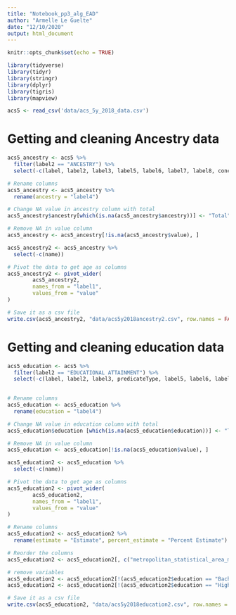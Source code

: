 ```yaml
---
title: "Notebook_pp3_alg_EAD"
author: "Armelle Le Guelte"
date: "12/10/2020"
output: html_document
---
```


```r
knitr::opts_chunk$set(echo = TRUE)
```

```r
library(tidyverse)
library(tidyr)
library(stringr)
library(dplyr)
library(tigris)
library(mapview)
```


```r
acs5 <- read_csv('data/acs_5y_2018_data.csv')
```

# Getting and cleaning Ancestry data
```r

acs5_ancestry <- acs5 %>% 
  filter(label2 == "ANCESTRY") %>% 
  select(-c(label, label2, label3, label5, label6, label7, label8, concept, group, limit, attributes, required, predicateType))
```

```r
# Rename columns 
acs5_ancestry <- acs5_ancestry %>% 
  rename(ancestry = "label4")
```


```r
# Change NA value in ancestry column with total
acs5_ancestry$ancestry[which(is.na(acs5_ancestry$ancestry))] <- "Total"
```

```r
# Remove NA in value column
acs5_ancestry <- acs5_ancestry[!is.na(acs5_ancestry$value), ]
```

```r
acs5_ancestry2 <- acs5_ancestry %>% 
  select(-c(name))

# Pivot the data to get age as columns
acs5_ancestry2 <- pivot_wider(
        acs5_ancestry2,
        names_from = "label1",
        values_from = "value"
)
```

```r
# Save it as a csv file
write.csv(acs5_ancestry2, "data/acs5y2018ancestry2.csv", row.names = FALSE)
```


# Getting and cleaning education data
```r
acs5_education <- acs5 %>% 
  filter(label2 == "EDUCATIONAL ATTAINMENT") %>% 
  select(-c(label, label2, label3, predicateType, label5, label6, label7, label8, concept, group, limit, attributes, required))
  
```

```r
# Rename columns 
acs5_education <- acs5_education %>% 
  rename(education = "label4")
```

```r
# Change NA value in education column with total
acs5_education$education [which(is.na(acs5_education$education))] <- "Total"
```

```r
# Remove NA in value column
acs5_education <- acs5_education[!is.na(acs5_education$value), ]
```

```r
acs5_education2 <- acs5_education %>% 
  select(-c(name))

# Pivot the data to get age as columns
acs5_education2 <- pivot_wider(
        acs5_education2,
        names_from = "label1",
        values_from = "value"
)
```

```r
# Rename columns
acs5_education2 <- acs5_education2 %>% 
  rename(estimate = "Estimate", percent_estimate = "Percent Estimate")

# Reorder the columns
acs5_education2 <- acs5_education2[, c("metropolitan_statistical_area_micropolitan_statistical_area" ,"education", "estimate", "percent_estimate")]
```

```r
# remove variables
acs5_education2 <- acs5_education2[!(acs5_education2$education == "Bachelor's degree or higher"), ]
acs5_education2 <- acs5_education2[!(acs5_education2$education == "High school graduate or higher"), ]
```


```r
# Save it as a csv file
write.csv(acs5_education2, "data/acs5y2018education2.csv", row.names = FALSE)
```

